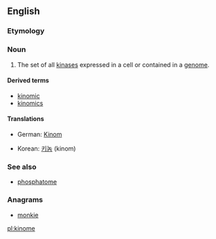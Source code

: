 ==English==

===Etymology===
{{suffix|kinase|ome}}

===Noun===
{{en-noun}}
{{wikipedia}}

# {{context|genetics|lang=en}} The set of all [[kinase]]s expressed in a cell or contained in a [[genome]].

====Derived terms====
* [[kinomic]]
* [[kinomics]]

====Translations====
{{trans-top|set of all kinases}}
* German: [[Kinom]] {{n}}
{{trans-mid}}
* Korean: [[키놈]] (kinom)
{{trans-bottom}}

===See also===
* [[phosphatome]]

===Anagrams===
* [[monkie#English|monkie]]

[[pl:kinome]]